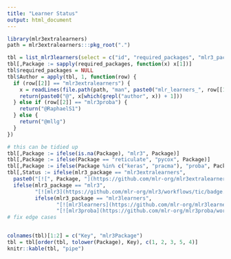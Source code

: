 ```yaml
---
title: "Learner Status"
output: html_document
---
```


```r
library(mlr3extralearners)
path = mlr3extralearners:::pkg_root(".")

tbl = list_mlr3learners(select = c("id", "required_packages", "mlr3_package"))
tbl[,Package := sapply(required_packages, function(x) x[1])]
tbl$required_packages = NULL
tbl$Author = apply(tbl, 1, function(row) {
  if (row[[2]] == "mlr3extralearners") {
    x = readLines(file.path(path, "man", paste0("mlr_learners_", row[[1]], ".Rd")))
    return(paste0("@", x[which(grepl("author", x)) + 1]))
  } else if (row[[2]] == "mlr3proba") {
    return("@RaphaelS1")
  } else {
    return("@mllg")
  }
})

# this can be tidied up
tbl[,Package := ifelse(is.na(Package), "mlr3", Package)]
tbl[,Package := ifelse(Package == "reticulate", "pycox", Package)]
tbl[,Package := ifelse(Package %in% c("keras", "pracma"), "proba", Package)]
tbl[,Status := ifelse(mlr3_package == "mlr3extralearners",
  paste0("[![", Package, "](https://github.com/mlr-org/mlr3extralearners/workflows/", Package, "%20(ubuntu-latest,%20release)/badge.svg)](https://github.com/mlr-org/mlr3extralearners/actions?query=workflow%3A%22", Package, "+%28ubuntu-latest%2C+release%29%22)"),
  ifelse(mlr3_package == "mlr3",
         "[![mlr3](https://github.com/mlr-org/mlr3/workflows/tic/badge.svg)](https://github.com/mlr-org/mlr3/actions)",
         ifelse(mlr3_package == "mlr3learners",
                "[![mlr3learners](https://github.com/mlr-org/mlr3learners/workflows/tic/badge.svg)](https://github.com/mlr-org/mlr3learners/actions)",
                "[![mlr3proba](https://github.com/mlr-org/mlr3proba/workflows/tic/badge.svg)](https://github.com/mlr-org/mlr3proba/actions)")))]
# fix edge cases


colnames(tbl)[1:2] = c("Key", "mlr3Package")
tbl = tbl[order(tbl, tolower(Package), Key), c(1, 2, 3, 5, 4)]
knitr::kable(tbl, "pipe")
```
